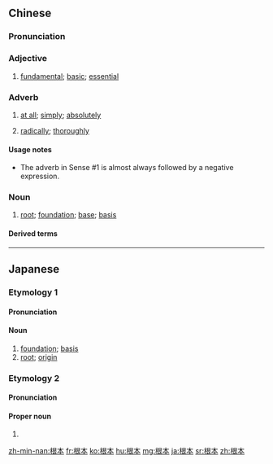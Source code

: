 ==Chinese==
{{zh-forms}}

===Pronunciation===
{{zh-pron
|m=gēnběn|ma=Zh-genben.ogg
|c=gan1 bun2
|h=pfs=kîn-pún
|mn=kin-pún/kun-pún
|cat=a
}}

===Adjective===
{{zh-adj}}

# [[fundamental]]; [[basic]]; [[essential]]
#: {{zh-x|對 我 來說，我們 國家 的 根本 問題 是 我們 的 教學 系統。|''The way I see it, our country's '''basic''' problem is our education system.''}}

===Adverb===
{{zh-adv}}

# [[at all]]; [[simply]]; [[absolutely]]
#: {{zh-x|他 根本 不 知道 從 哪裡 入手 找 工作。|''He has '''absolutely''' no idea how to start looking for work.''}}
#: {{zh-x|她 根本 就 沒有 童年。|''She didn't have any kind of childhood.''}}
# [[radically]]; [[thoroughly]]
#: {{zh-x|我 想 從 根本 解決 問題。|''I'd like to settle this problem '''once and for all.'''''}}

====Usage notes====
* The adverb in Sense #1 is almost always followed by a negative expression.

===Noun===
{{zh-noun}}

# [[root]]; [[foundation]]; [[base]]; [[basis]]
#: {{zh-x|我們 應該 把握 問題 的 根本。|''We should get to the '''root''' of the problem.''}}

====Derived terms====
{{zh-der|根本法}}

----

==Japanese==
{{wikipedia|lang=ja}}

===Etymology 1===
{{ja-kanjitab|こん|ほん|k2=ぽん|yomi=o}}
{{rfe|lang=ja}}

====Pronunciation====
{{ja-pron|acc=h|acc2=3|y=o|こんぽん}}

====Noun====
{{ja-noun|こんぽん}}

# [[foundation]]; [[basis]]
# [[root]]; [[origin]]

===Etymology 2===
{{ja-kanjitab|ね|もと|yomi=k}}
{{rfe|lang=ja}}

====Pronunciation====
{{ja-pron|acc=3|y=k|ねもと}}

====Proper noun====
{{ja-pos|ねもと|proper}}

# {{surname|lang=ja|sort=ねもと}}

[[zh-min-nan:根本]]
[[fr:根本]]
[[ko:根本]]
[[hu:根本]]
[[mg:根本]]
[[ja:根本]]
[[sr:根本]]
[[zh:根本]]